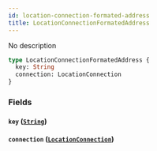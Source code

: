 ```yaml
---
id: location-connection-formated-address
title: LocationConnectionFormatedAddress
---
```


No description

```graphql
type LocationConnectionFormatedAddress {
  key: String
  connection: LocationConnection
}
```

### Fields

#### `key` ([`String`](/v1/scalars/string))

#### `connection` ([`LocationConnection`](/v1/objects/location-connection))

